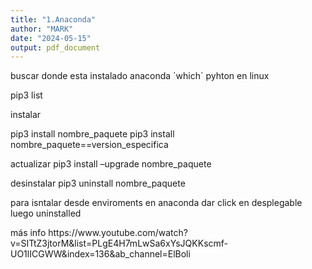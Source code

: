 ```yaml
---
title: "1.Anaconda"
author: "MARK"
date: "2024-05-15"
output: pdf_document
---
```



buscar donde esta instalado anaconda
´which´ pyhton en linux


pip3 list



instalar

pip3 install nombre_paquete
pip3 install nombre_paquete==version_especifica


actualizar
pip3 install --upgrade nombre_paquete

desinstalar
pip3 uninstall nombre_paquete

para isntalar desde enviroments en anaconda
dar click en desplegable luego uninstalled

más info
https://www.youtube.com/watch?v=SITtZ3jtorM&list=PLgE4H7mLwSa6xYsJQKKscmf-UO1lICGWW&index=136&ab_channel=ElBoli


